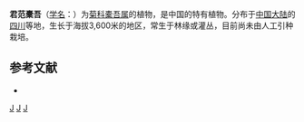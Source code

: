 {{Speciesbox 
| taxon = Ligularia lingiana
| authority = [[刘尚武|S. W. Liu]]
}}

'''君范橐吾'''（[[学名|学名]]：{{lang|la|''Ligularia lingiana''}}）为[[菊科|菊科]][[橐吾属|橐吾属]]的植物，是中国的特有植物。分布于[[中国大陆|中国大陆]]的[[四川|四川]]等地，生长于海拔3,600米的地区，常生于林缘或灌丛，目前尚未由人工引种栽培。

== 参考文献 ==
<div class="references-small">
* {{cite web| url =http://www.bioinfo.cn/db05/KmzwSpecies.php?action=view&id=4514| title =君范橐吾| work =《中国高等植物数据库全库》| publisher =中国科学院微生物研究所| author =昆明植物研究所| accessdate =2009-02-25| deadurl =yes| archiveurl =https://web.archive.org/web/20160305035558/http://www.bioinfo.cn/db05/KmzwSpecies.php?action=view&id=4514| archivedate =2016-03-05}}
</div>
{{Taxonbar|from=Q10918493}}

[[Category:橐吾属|J]]
[[Category:中國特有植物|J]]
[[Category:四川植物|J]]